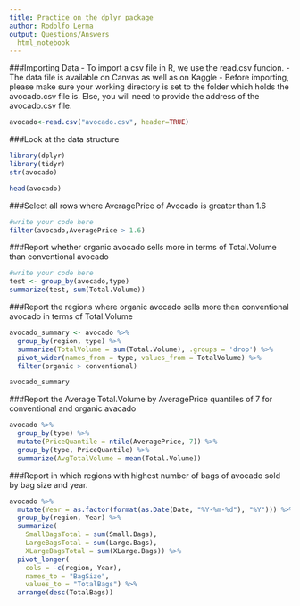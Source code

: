 ---
title: Practice on the dplyr package
author: Rodolfo Lerma
output: Questions/Answers
  html_notebook
---

###Importing Data
- To import a csv file in R, we use the read.csv funcion.
- The data file is available on Canvas as well as on Kaggle
- Before importing, please make sure your working directory is set to the folder which holds the avocado.csv file is. Else, you will need to provide the address of the avocado.csv file.
```{r}
avocado<-read.csv("avocado.csv", header=TRUE)
```


###Look at the data structure
```{r message=FALSE}
library(dplyr)
library(tidyr)
str(avocado)
```

```{r}
head(avocado)
```

###Select all rows where AveragePrice of Avocado is greater than 1.6 
```{r}
#write your code here
filter(avocado,AveragePrice > 1.6)
```
###Report whether organic avocado sells more in terms of Total.Volume than conventional avocado
```{r}
#write your code here
test <- group_by(avocado,type)
summarize(test, sum(Total.Volume))
```

###Report the regions where organic avocado sells more then conventional avocado in terms of Total.Volume
```{r}
avocado_summary <- avocado %>% 
  group_by(region, type) %>% 
  summarize(TotalVolume = sum(Total.Volume), .groups = 'drop') %>% 
  pivot_wider(names_from = type, values_from = TotalVolume) %>% 
  filter(organic > conventional)

avocado_summary
```

###Report the Average Total.Volume by AveragePrice quantiles of 7 for conventional and organic avacado  
```{r}
avocado %>% 
  group_by(type) %>% 
  mutate(PriceQuantile = ntile(AveragePrice, 7)) %>% 
  group_by(type, PriceQuantile) %>% 
  summarize(AvgTotalVolume = mean(Total.Volume))

```
###Report in which regions with highest number of bags of avocado sold by bag size and year.
```{r}
avocado %>% 
  mutate(Year = as.factor(format(as.Date(Date, "%Y-%m-%d"), "%Y"))) %>% 
  group_by(region, Year) %>% 
  summarize(
    SmallBagsTotal = sum(Small.Bags),
    LargeBagsTotal = sum(Large.Bags),
    XLargeBagsTotal = sum(XLarge.Bags)) %>% 
  pivot_longer(
    cols = -c(region, Year),
    names_to = "BagSize",
    values_to = "TotalBags") %>% 
  arrange(desc(TotalBags))
```





